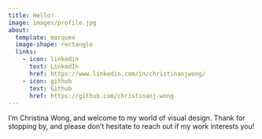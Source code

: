 ```yaml
---
title: Hello!
image: images/profile.jpg
about:
  template: marquee
  image-shape: rectangle
  links: 
    - icon: linkedin
      text: LinkedIn
      href: https://www.linkedin.com/in/christinanjwong/
    - icon: github
      text: Github
      href: https://github.com/christinanj-wong
---
```


I'm Christina Wong, and welcome to my world of visual design. Thank for stopping by, and please don't hesitate to reach out if my work interests you!
